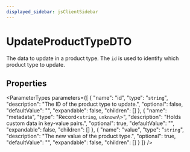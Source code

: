 ```yaml
---
displayed_sidebar: jsClientSidebar
---
```



# UpdateProductTypeDTO

The data to update in a product type. The `id` is used to identify which product type to update.

## Properties

<ParameterTypes parameters={[
  {
    "name": "id",
    "type": "`string`",
    "description": "The ID of the product type to update.",
    "optional": false,
    "defaultValue": "",
    "expandable": false,
    "children": []
  },
  {
    "name": "metadata",
    "type": "Record<`string`, `unknown`\\>",
    "description": "Holds custom data in key-value pairs.",
    "optional": true,
    "defaultValue": "",
    "expandable": false,
    "children": []
  },
  {
    "name": "value",
    "type": "`string`",
    "description": "The new value of the product type.",
    "optional": true,
    "defaultValue": "",
    "expandable": false,
    "children": []
  }
]} />
